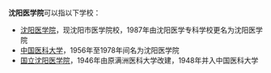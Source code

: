 '''沈阳医学院'''可以指以下学校：
* [[沈阳医学院|沈阳医学院]]，现沈阳市医学院校，1987年由沈阳医学专科学校更名为沈阳医学院
* [[中国医科大学|中国医科大学]]，1956年至1978年间名为沈阳医学院
* [[满洲医科大学|国立沈阳医学院]]，1946年由原满洲医科大学改建，1948年并入中国医科大学

{{disambig|cat=五字组织机构消歧义}}